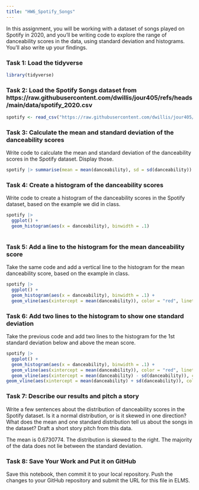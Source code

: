 ```yaml
---
title: "HW6_Spotify_Songs"
---
```


In this assignment, you will be working with a dataset of songs played on Spotify in 2020, and you'll be writing code to explore the range of danceability scores in the data, using standard deviation and histograms. You'll also write up your findings.

### Task 1: Load the tidyverse

```r
library(tidyverse)
```

### Task 2: Load the Spotify Songs dataset from https://raw.githubusercontent.com/dwillis/jour405/refs/heads/main/data/spotify_2020.csv

```r
spotify <- read_csv("https://raw.githubusercontent.com/dwillis/jour405/refs/heads/main/data/spotify_2020.csv")
```

### Task 3: Calculate the mean and standard deviation of the danceability scores

Write code to calculate the mean and standard deviation of the danceability scores in the Spotify dataset. Display those.

```r
spotify |> summarise(mean = mean(danceability), sd = sd(danceability))
```

### Task 4: Create a histogram of the danceability scores

Write code to create a histogram of the danceability scores in the Spotify dataset, based on the example we did in class.

```r
spotify |> 
  ggplot() +
  geom_histogram(aes(x = danceability), binwidth = .1) 
 
```

### Task 5: Add a line to the histogram for the mean danceability score

Take the same code and add a vertical line to the histogram for the mean danceability score, based on the example in class.

```r
spotify |> 
  ggplot() +
  geom_histogram(aes(x = danceability), binwidth = .1) +
  geom_vline(aes(xintercept = mean(danceability)), color = "red", linetype = "dashed", linewidth = 1) 
```


### Task 6: Add two lines to the histogram to show one standard deviation

Take the previous code and add two lines to the histogram for the 1st standard deviation below and above the mean score.

```r
spotify |> 
  ggplot() +
  geom_histogram(aes(x = danceability), binwidth = .1) +
  geom_vline(aes(xintercept = mean(danceability)), color = "red", linetype = "dashed", linewidth = 1) +
  geom_vline(aes(xintercept = mean(danceability) - sd(danceability)), color = "blue", linetype = "dashed", linewidth = 1)
geom_vline(aes(xintercept = mean(danceability) + sd(danceability)), color = "blue", linetype = "dashed", linewidth = 1)
```

### Task 7: Describe our results and pitch a story

Write a few sentences about the distribution of danceability scores in the Spotify dataset. Is it a normal distribution, or is it skewed in one direction? What does the mean and one standard distribution tell us about the songs in the dataset? Draft a short story pitch from this data.

The mean is 0.6730774. The distribution is skewed to the right. The majority of the data does not lie between the standard deviation. 


### Task 8: Save Your Work and Put it on GitHub

Save this notebook, then commit it to your local repository. Push the changes to your GitHub repository and submit the URL for this file in ELMS.
